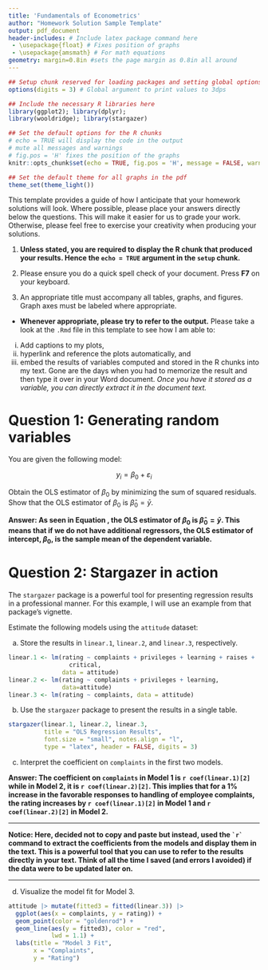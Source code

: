 ---
title: 'Fundamentals of Econometrics'
author: "Homework Solution Sample Template"
output: pdf_document
header-includes: # Include latex package command here
 - \usepackage{float} # Fixes position of graphs
 - \usepackage{amsmath} # For math equations
geometry: margin=0.8in #sets the page margin as 0.8in all around
---

```{r setup, include=FALSE}
## Setup chunk reserved for loading packages and setting global options
options(digits = 3) # Global argument to print values to 3dps

## Include the necessary R libraries here
library(ggplot2); library(dplyr);
library(wooldridge); library(stargazer)

## Set the default options for the R chunks
# echo = TRUE will display the code in the output
# mute all messages and warnings
# fig.pos = 'H' fixes the position of the graphs
knitr::opts_chunk$set(echo = TRUE, fig.pos = 'H', message = FALSE, warning = FALSE) 

## Set the default theme for all graphs in the pdf
theme_set(theme_light()) 
```

This template provides a guide of how I anticipate that your homework solutions will look. Where possible, please place your answers directly below the questions. This will make it easier for us to grade your work. Otherwise, please feel free to exercise your creativity when producing your solutions. 

1. **Unless stated, you are required to display the R chunk that produced your results. Hence the `echo = TRUE` argument in the `setup` chunk.**

2. Please ensure you do a quick spell check of your document. Press **F7** on your keyboard.

3. An appropriate title must accompany all tables, graphs, and figures. Graph axes must be labeled where appropriate.

- **Whenever appropriate, please try to refer to the output.** Please take a look at the `.Rmd` file in this template to see how I am able to:

i. Add captions to my plots, 
ii. hyperlink and reference the plots automatically, and
iii. embed the results of variables computed and stored in the R chunks into my text. Gone are the days when you had to memorize the result and then type it over in your Word document. *Once you have it stored as a variable, you can directly extract it in the document text.*

# Question 1: Generating random variables

You are given the following model:

$$y_i = \beta_0 + \varepsilon_i$$

Obtain the OLS estimator of $\beta_0$ by minimizing the sum of squared residuals. Show that the OLS estimator of $\beta_0$ is $\hat{\beta}_0 = \bar{y}$.

\begin{align} 
\min \hat{\varepsilon}^2 &= \min \sum_{i=1}^{n} (y_i - \beta_0)^2\\
\frac{\partial \hat{\varepsilon}^2}{\partial \hat{\beta}_0} &= -2 \sum_{i=1}^{n} (y_i - \hat{\beta}_0) = 0\\ \nonumber
\sum_{i=1}^{n} y_i - n\hat{\beta}_0 &= 0\\
\label{eq:beta0}
\beta_0 &= \frac{1}{n} \sum_{i=1}^{n} y_i = \bar{y}
\end{align}

**Answer: As seen in Equation \eqref{eq:beta0}, the OLS estimator of $\beta_0$ is $\hat{\beta}_0 = \bar{y}$. This means that if we do not have additional regressors, the OLS estimator of intercept, $\beta_0$, is the sample mean of the dependent variable.**


\newpage

# Question 2: Stargazer in action

The `stargazer` package is a powerful tool for presenting regression results in a professional manner. For this example, I will use an example from that package's vignette. 

Estimate the following models using the `attitude` dataset:

\begin{align*}
\text{Model 1:} & \quad \text{rating} && = \beta_0 + \beta_1 \cdot \text{complaints} + \beta_2 \cdot \text{privileges} + \beta_3 \cdot \text{learning} + \beta_4 \cdot \text{raises} + \beta_5 \cdot \text{critical} + u\\
\text{Model 2:} & \quad \text{rating} && = \beta_0 + \beta_1 \cdot \text{complaints} + \beta_2 \cdot \text{privileges} + \beta_3 \cdot \text{learning} + u\\
\text{Model 3:} & \quad \text{rating} && = \beta_0 + \beta_1 \cdot \text{complaints} + u
\end{align*}

a. Store the results in `linear.1`, `linear.2`, and `linear.3`, respectively. 

```{r}
linear.1 <- lm(rating ~ complaints + privileges + learning + raises +
                 critical,
               data = attitude)
linear.2 <- lm(rating ~ complaints + privileges + learning, 
               data=attitude)
linear.3 <- lm(rating ~ complaints, data = attitude)
```

b. Use the `stargazer` package to present the results in a single table. 

```{r, results='asis'}
stargazer(linear.1, linear.2, linear.3,
          title = "OLS Regression Results",
          font.size = "small", notes.align = "l",
          type = "latex", header = FALSE, digits = 3)
```

c. Interpret the coefficient on `complaints` in the first two models.

**Answer: The coefficient on `complaints` in Model 1 is `r coef(linear.1)[2]` while in Model 2, it is `r coef(linear.2)[2]`. This implies that for a 1% increase in the favorable responses to handling of employee complaints, the rating increases by `r coef(linear.1)[2]` in Model 1 and `r coef(linear.2)[2]` in Model 2.**

---

**Notice: Here, decided not to copy and paste but instead, used the `` `r` `` command to extract the coefficients from the models and display them in the text. This is a powerful tool that you can use to refer to the results directly in your text. Think of all the time I saved (and errors I avoided) if the data were to be updated later on.**

---

d. Visualize the model fit for Model 3.  

```{r, fig.cap="Visualizing Model 3 Fit"}
attitude |> mutate(fitted3 = fitted(linear.3)) |> 
  ggplot(aes(x = complaints, y = rating)) +
  geom_point(color = "goldenrod") + 
  geom_line(aes(y = fitted3), color = "red",
            lwd = 1.1) +
  labs(title = "Model 3 Fit", 
       x = "Complaints", 
       y = "Rating")

```



